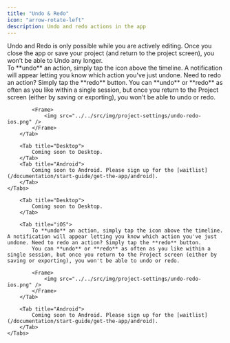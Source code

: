 ```yaml
---
title: "Undo & Redo"
icon: "arrow-rotate-left"
description: Undo and redo actions in the app
---
```


<Note>
    Undo and Redo is only possible while you are actively editing. Once you close the app or save your project (and return to the project screen), you won’t be able to Undo any longer.
</Note>


<div id="ios-tab">
    <Tabs>
        <Tab title="iOS">
            To **undo** an action, simply tap the icon above the timeline. A notification will appear letting you know which action you've just undone. Need to redo an action? Simply tap the **redo** button.
            You can **undo** or **redo** as often as you like within a single session, but once you return to the Project screen (either by saving or exporting), you won't be able to undo or redo.
        
            <Frame>
                <img src="../../src/img/project-settings/undo-redo-ios.png" />
            </Frame>
        </Tab>

        <Tab title="Desktop">
            Coming soon to Desktop.
        </Tab>
        <Tab title="Android">
            Coming soon to Android. Please sign up for the [waitlist](/documentation/start-guide/get-the-app/android).
        </Tab>
    </Tabs>
</div>

<div id="desktop-tab">
    <Tabs>

        <Tab title="Desktop">
            Coming soon to Desktop.
        </Tab>

        <Tab title="iOS">
            To **undo** an action, simply tap the icon above the timeline. A notification will appear letting you know which action you've just undone. Need to redo an action? Simply tap the **redo** button.
            You can **undo** or **redo** as often as you like within a single session, but once you return to the Project screen (either by saving or exporting), you won't be able to undo or redo.
        
            <Frame>
                <img src="../../src/img/project-settings/undo-redo-ios.png" />
            </Frame>
        </Tab>

        <Tab title="Android">
            Coming soon to Android. Please sign up for the [waitlist](/documentation/start-guide/get-the-app/android).
        </Tab>
    </Tabs>

</div>
